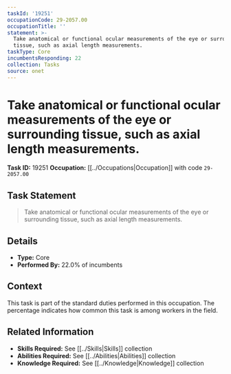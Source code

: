 ```yaml
---
taskId: '19251'
occupationCode: 29-2057.00
occupationTitle: ''
statement: >-
  Take anatomical or functional ocular measurements of the eye or surrounding
  tissue, such as axial length measurements.
taskType: Core
incumbentsResponding: 22
collection: Tasks
source: onet
---
```

# Take anatomical or functional ocular measurements of the eye or surrounding tissue, such as axial length measurements.

**Task ID:** 19251
**Occupation:** [[../Occupations|Occupation]] with code `29-2057.00`

## Task Statement

> Take anatomical or functional ocular measurements of the eye or surrounding tissue, such as axial length measurements.

## Details

- **Type:** Core
- **Performed By:** 22.0% of incumbents

## Context

This task is part of the standard duties performed in this occupation. The percentage indicates how common this task is among workers in the field.

## Related Information

- **Skills Required:** See [[../Skills|Skills]] collection
- **Abilities Required:** See [[../Abilities|Abilities]] collection
- **Knowledge Required:** See [[../Knowledge|Knowledge]] collection
